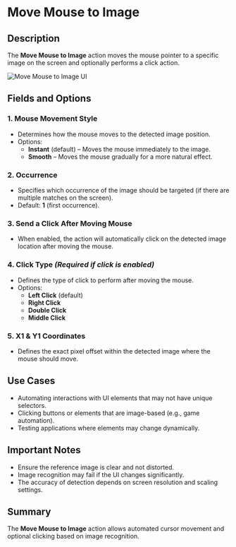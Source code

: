 # Move Mouse to Image

## Description

The **Move Mouse to Image** action moves the mouse pointer to a specific image on the screen and optionally performs a click action.

![Move Mouse to Image UI](../../assets/mouse-and-keyboard/move-mouse-to-image1.png)

## Fields and Options  

### **1. Mouse Movement Style** 

- Determines how the mouse moves to the detected image position.
- Options:
  - **Instant** (default) – Moves the mouse immediately to the image.
  - **Smooth** – Moves the mouse gradually for a more natural effect.

### **2. Occurrence** 

- Specifies which occurrence of the image should be targeted (if there are multiple matches on the screen).
- Default: **1** (first occurrence).

### **3. Send a Click After Moving Mouse** 

- When enabled, the action will automatically click on the detected image location after moving the mouse.

### **4. Click Type** *(Required if click is enabled)* 

- Defines the type of click to perform after moving the mouse.
- Options:
  - **Left Click** (default)
  - **Right Click**
  - **Double Click**
  - **Middle Click**

### **5. X1 & Y1 Coordinates** 

- Defines the exact pixel offset within the detected image where the mouse should move.

## Use Cases

- Automating interactions with UI elements that may not have unique selectors.
- Clicking buttons or elements that are image-based (e.g., game automation).
- Testing applications where elements may change dynamically.

## Important Notes

- Ensure the reference image is clear and not distorted.
- Image recognition may fail if the UI changes significantly.
- The accuracy of detection depends on screen resolution and scaling settings.

## Summary

The **Move Mouse to Image** action allows automated cursor movement and optional clicking based on image recognition.